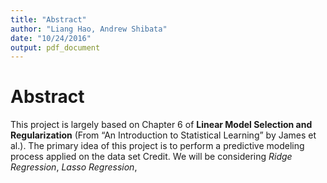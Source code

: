 ```yaml
---
title: "Abstract"
author: "Liang Hao, Andrew Shibata"
date: "10/24/2016"
output: pdf_document
---
```


# Abstract

This project is largely based on Chapter 6 of **Linear Model Selection and Regularization** (From "An Introduction to Statistical Learning" by James et al.). The primary idea of this project is to perform a predictive modeling process applied on the data set Credit. We will be considering *Ridge Regression*, *Lasso Regression*,